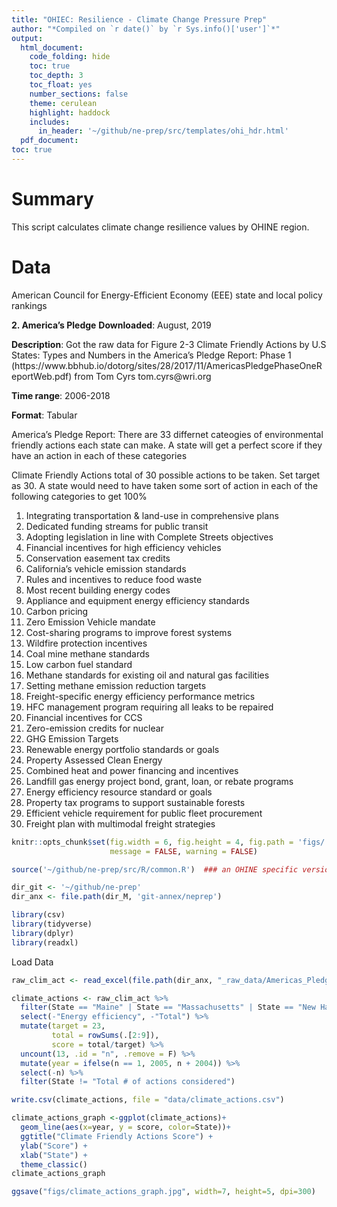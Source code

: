 ```yaml
---
title: "OHIEC: Resilience - Climate Change Pressure Prep"
author: "*Compiled on `r date()` by `r Sys.info()['user']`*"
output: 
  html_document:
    code_folding: hide
    toc: true
    toc_depth: 3
    toc_float: yes
    number_sections: false
    theme: cerulean
    highlight: haddock
    includes: 
      in_header: '~/github/ne-prep/src/templates/ohi_hdr.html'
  pdf_document:
toc: true
---
```


# Summary

This script calculates climate change resilience values by OHINE region. 

# Data
American Council for Energy-Efficient Economy (EEE) state and local policy rankings

**2. America's Pledge**
**Downloaded**: August, 2019

**Description**: Got the raw data for Figure 2-3 Climate Friendly Actions by U.S States: Types and Numbers in the America's Pledge Report: Phase 1 (https://www.bbhub.io/dotorg/sites/28/2017/11/AmericasPledgePhaseOneReportWeb.pdf) from Tom Cyrs tom.cyrs@wri.org 

**Time range**: 2006-2018

**Format**: Tabular

 America's Pledge Report: There are 33 differnet cateogies of environmental friendly actions each state can make. A state will get a perfect score if they have an action in each of these categories 
 
 
Climate Friendly Actions
total of 30 possible actions to be taken. 
Set target as 30. A state would need to have taken some sort of action in each of the following categories to get 100%

1) Integrating transportation & land-use in comprehensive plans	
2) Dedicated funding streams for public transit
3) Adopting legislation in line with Complete Streets objectives
4) Financial incentives for high efficiency vehicles
5) Conservation easement tax credits
6) California’s vehicle emission standards
7) Rules and incentives to reduce food waste
8) Most recent building energy codes
9) Appliance and equipment energy efficiency standards
10) Carbon pricing	
11) Zero Emission Vehicle mandate
12) Cost-sharing programs to improve forest systems
13) Wildfire protection incentives
14) Coal mine methane standards
15) Low carbon fuel standard
16) Methane standards for existing oil and natural gas facilities
17) Setting methane emission reduction targets
18) Freight-specific energy efficiency performance metrics
19) HFC management program requiring all leaks to be repaired
20) Financial incentives for CCS
21) Zero-emission credits for nuclear
22) GHG Emission Targets
23) Renewable energy portfolio standards or goals
24) Property Assessed Clean Energy
25) Combined heat and power financing and incentives
26) Landfill gas energy project bond, grant, loan, or rebate programs
27) Energy efficiency resource standard or goals
28) Property tax programs to support sustainable forests
29) Efficient vehicle requirement for public fleet procurement
31) Freight plan  with multimodal freight strategies

``` r
knitr::opts_chunk$set(fig.width = 6, fig.height = 4, fig.path = 'figs/',
                      message = FALSE, warning = FALSE)

source('~/github/ne-prep/src/R/common.R')  ### an OHINE specific version of common.R

dir_git <- '~/github/ne-prep'
dir_anx <- file.path(dir_M, 'git-annex/neprep')

library(csv)
library(tidyverse)
library(dplyr)
library(readxl)
```

Load Data
```r
raw_clim_act <- read_excel(file.path(dir_anx, "_raw_data/Americas_Pledge/states_climate_regs_summary.xlsx"), skip=2, sheet = 2)
```

```r
climate_actions <- raw_clim_act %>% 
  filter(State == "Maine" | State == "Massachusetts" | State == "New Hampshire" | State == "Rhode Island" | State == "Connecticut" | State == "New York" | State == "Total # of actions considered") %>% 
  select(-"Energy efficiency", -"Total") %>% 
  mutate(target = 23,
         total = rowSums(.[2:9]),
         score = total/target) %>% 
  uncount(13, .id = "n", .remove = F) %>%
  mutate(year = ifelse(n == 1, 2005, n + 2004)) %>%
  select(-n) %>% 
  filter(State != "Total # of actions considered")

write.csv(climate_actions, file = "data/climate_actions.csv")
```

```r
climate_actions_graph <-ggplot(climate_actions)+
  geom_line(aes(x=year, y = score, color=State))+
  ggtitle("Climate Friendly Actions Score") +
  ylab("Score") +
  xlab("State") +
  theme_classic() 
climate_actions_graph

ggsave("figs/climate_actions_graph.jpg", width=7, height=5, dpi=300)
```



